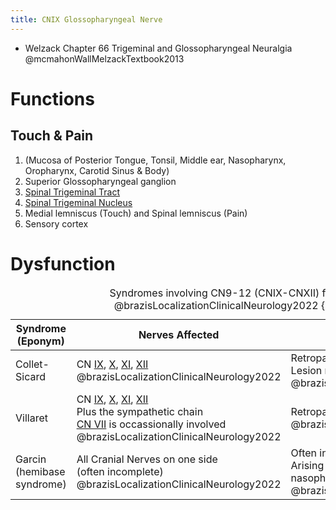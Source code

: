 ```yaml
---
title: CNIX Glossopharyngeal Nerve
---
```


:::{.callout-note}

- Welzack Chapter 66 Trigeminal and Glossopharyngeal Neuralgia @mcmahonWallMelzackTextbook2013
:::

# Functions

## Touch & Pain

1. (Mucosa of Posterior Tongue, Tonsil, Middle ear, Nasopharynx, Oropharynx, Carotid Sinus & Body)
1. Superior Glossopharyngeal ganglion
1. [Spinal Trigeminal Tract]({{< var ref-spinal-trigeminal-tract.path >}})
1. [Spinal Trigeminal Nucleus]({{< var ref-spinal-trigeminal-nucleus.path >}})
1. Medial lemniscus (Touch) and Spinal lemniscus (Pain)
1. Sensory cortex



# Dysfunction

| Syndrome (Eponym) | Nerves Affected | Location of Lesion |
|-|-|-|
| Collet-Sicard | CN [IX]({{< var ref-cn9.path >}}), [X]({{< var ref-cn10.path >}}), [XI]({{< var ref-cn11.path >}}), [XII]({{< var ref-cn12.path >}}) @brazisLocalizationClinicalNeurology2022  | Retroparotid space usually <br> Lesion may be intracranial or extracranial @brazisLocalizationClinicalNeurology2022  |
| Villaret | CN [IX]({{< var ref-cn9.path >}}), [X]({{< var ref-cn10.path >}}), [XI]({{< var ref-cn11.path >}}), [XII]({{< var ref-cn12.path >}}) <br> Plus the sympathetic chain <br> [CN VII]({{< var ref-cn7.path >}}) is occassionally involved @brazisLocalizationClinicalNeurology2022  | Retroparotid or retropharyngeal space @brazisLocalizationClinicalNeurology2022  |
| Garcin (hemibase syndrome) | All Cranial Nerves on one side <br> (often incomplete) @brazisLocalizationClinicalNeurology2022  | Often infiltrative; <br> Arising from base of skull (especially nasopharyngeal carcinoma) @brazisLocalizationClinicalNeurology2022  |
: Syndromes involving CN9-12 (CNIX-CNXII) from Table 13-1 @brazisLocalizationClinicalNeurology2022 {.striped .hover}